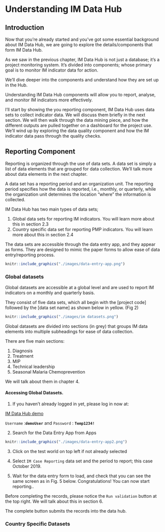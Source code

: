 # Understanding IM Data Hub

## Introduction

Now that you're already started and you've got some essential background about IM Data Hub, we are going to explore the details/components that form IM Data Hub.
 
As we saw in the previous chapter, IM Data Hub is not just a database; it's a project monitoring system. It's divided into components; whose primary goal is to monitor IM indicator data for action. 

We'll dive deeper into the components and understand how they are set up in the Hub. 

Understanding IM Data Hub components will allow you to report, analyse, and monitor IM indicators more effectively. 

I'll start by showing the you reporting component, IM Data Hub uses data sets to collect indicator data. We will discuss them briefly in the next section. We will then walk through the data mining piece, and how the different outputs are pulled together on a dashboard for the project use. We'll wind up by exploring the data quality component and how the IM indicator data pass through the quality checks. 

<!-- Reporting Component --->

## Reporting Component

Reporting is organized through the use of data sets. A data set is simply a list of data elements that are grouped for data collection. We’ll talk more about data elements in the next chapter.

A data set has a reporting period and an organization unit. The reporting period specifies how the data is reported, i.e., monthly, or quarterly, while the organization unit determines the location “where” the information is collected. 

IM Data Hub has two main types of data sets; 

1. Global data sets for reporting IM indicators. You will learn more about this in section 2.3
2. Country specific data set for reporting PMP indicators. You will learn more about this in section 2.4


The data sets are accessible through the data entry app, and they appear as forms. They are designed to mimic the paper forms to allow ease of data entry/reporting process. 

```r
knitr::include_graphics("./images/data-entry-app.png")
```

### Global datasets

Global datasets are accessible at a global level and are used to report IM indicators on a monthly and quarterly basis. 

They consist of five data sets, which all begin with the [project code] followed by the [data set name] as shown below in yellow. (Fig 2)

```r

knitr::include_graphics("./images/im datasets.png")
```

Global datasets are divided into sections (in grey) that groups IM data elements into multiple subheadings for ease of data collection.     

There are five main sections: 

1. Diagnosis
2. Treatment
3. MIP
4. Technical leadership
5. Seasonal Malaria Chemoprevention

We will talk about them in chapter 4. 


#### Accessing Global Datasets. 
 
1. If you haven’t already logged in yet, please log in now at: 


[IM Data Hub demo](https://im-dev.psi-mis.org/dhis-web-dataentry/index.action)

`Username` :**`demoUser`** and `Password` : **`Temp1234!`**

2. Search for the Data Entry App from Apps
```r
knitr::include_graphics("./images/data-entry-app2.png")
```


3. Click on the test world on top left if not already selected


4. Select `IM Case Reporting` data set and the period to report; this case October 2019.



5. Wait for the data entry form to load, and check that you can see the same screen as in Fig. 5 below. Congratulations! You can now start reporting.. 




Before completing the records, please notice the `Run validation` button at the top right. We will talk about this in section 6. 

The complete button submits the records into the data hub.


### Country Specific Datasets








